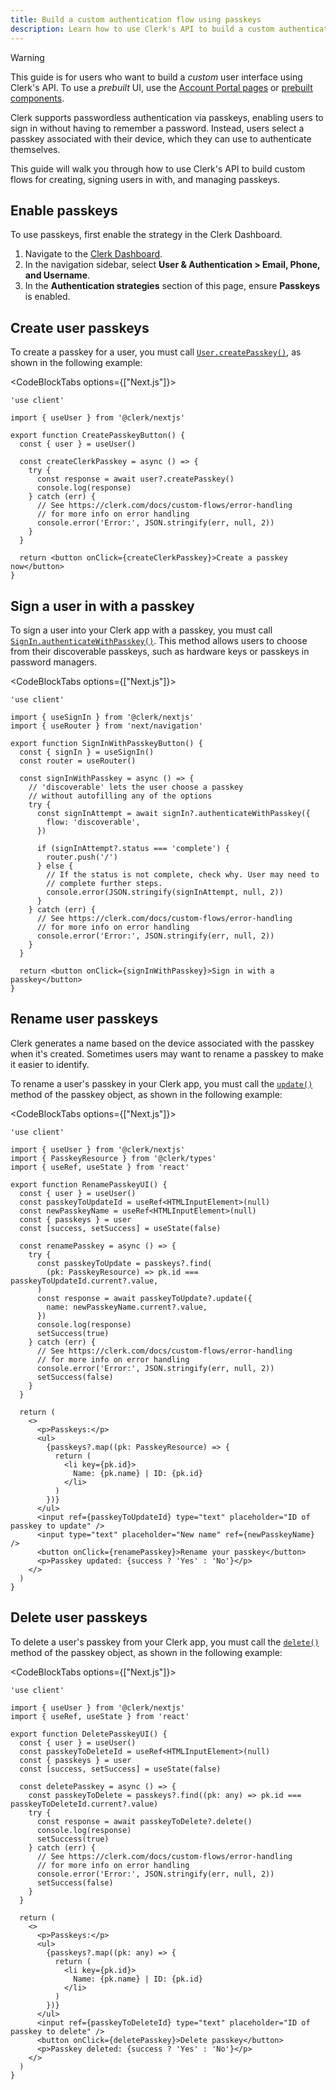 ```yaml
---
title: Build a custom authentication flow using passkeys
description: Learn how to use Clerk's API to build a custom authentication flow using passkeys.
---
```


> [!WARNING]
> This guide is for users who want to build a _custom_ user interface using Clerk's API. To use a _prebuilt_ UI, use the [Account Portal pages](/docs/customization/account-portal/overview) or [prebuilt components](/docs/components/overview).

Clerk supports passwordless authentication via passkeys, enabling users to sign in without having to remember a password. Instead, users select a passkey associated with their device, which they can use to authenticate themselves.

This guide will walk you through how to use Clerk's API to build custom flows for creating, signing users in with, and managing passkeys.

## Enable passkeys

To use passkeys, first enable the strategy in the Clerk Dashboard.

1. Navigate to the [Clerk Dashboard](https://dashboard.clerk.com/last-active?path=user-authentication/email-phone-username).
1. In the navigation sidebar, select **User & Authentication > Email, Phone, and Username**.
1. In the **Authentication strategies** section of this page, ensure **Passkeys** is enabled.

## Create user passkeys

To create a passkey for a user, you must call [`User.createPasskey()`](/docs/references/javascript/user/user#create-passkey), as shown in the following example:

<CodeBlockTabs options={["Next.js"]}>
  ```tsx {{ filename: 'app/components/CustomCreatePasskeysButton.tsx' }}
  'use client'

  import { useUser } from '@clerk/nextjs'

  export function CreatePasskeyButton() {
    const { user } = useUser()

    const createClerkPasskey = async () => {
      try {
        const response = await user?.createPasskey()
        console.log(response)
      } catch (err) {
        // See https://clerk.com/docs/custom-flows/error-handling
        // for more info on error handling
        console.error('Error:', JSON.stringify(err, null, 2))
      }
    }

    return <button onClick={createClerkPasskey}>Create a passkey now</button>
  }
  ```
</CodeBlockTabs>

## Sign a user in with a passkey

To sign a user into your Clerk app with a passkey, you must call [`SignIn.authenticateWithPasskey()`](/docs/references/javascript/sign-in/authenticate-with#authenticate-with-passkey). This method allows users to choose from their discoverable passkeys, such as hardware keys or passkeys in password managers.

<CodeBlockTabs options={["Next.js"]}>
  ```tsx {{ filename: 'components/SignInWithPasskeyButton.tsx' }}
  'use client'

  import { useSignIn } from '@clerk/nextjs'
  import { useRouter } from 'next/navigation'

  export function SignInWithPasskeyButton() {
    const { signIn } = useSignIn()
    const router = useRouter()

    const signInWithPasskey = async () => {
      // 'discoverable' lets the user choose a passkey
      // without autofilling any of the options
      try {
        const signInAttempt = await signIn?.authenticateWithPasskey({
          flow: 'discoverable',
        })

        if (signInAttempt?.status === 'complete') {
          router.push('/')
        } else {
          // If the status is not complete, check why. User may need to
          // complete further steps.
          console.error(JSON.stringify(signInAttempt, null, 2))
        }
      } catch (err) {
        // See https://clerk.com/docs/custom-flows/error-handling
        // for more info on error handling
        console.error('Error:', JSON.stringify(err, null, 2))
      }
    }

    return <button onClick={signInWithPasskey}>Sign in with a passkey</button>
  }
  ```
</CodeBlockTabs>

## Rename user passkeys

Clerk generates a name based on the device associated with the passkey when it's created. Sometimes users may want to rename a passkey to make it easier to identify.

To rename a user's passkey in your Clerk app, you must call the [`update()`](/docs/references/javascript/types/passkey-resource#update) method of the passkey object, as shown in the following example:

<CodeBlockTabs options={["Next.js"]}>
  ```tsx {{ filename: 'components/RenamePasskeyUI.tsx' }}
  'use client'

  import { useUser } from '@clerk/nextjs'
  import { PasskeyResource } from '@clerk/types'
  import { useRef, useState } from 'react'

  export function RenamePasskeyUI() {
    const { user } = useUser()
    const passkeyToUpdateId = useRef<HTMLInputElement>(null)
    const newPasskeyName = useRef<HTMLInputElement>(null)
    const { passkeys } = user
    const [success, setSuccess] = useState(false)

    const renamePasskey = async () => {
      try {
        const passkeyToUpdate = passkeys?.find(
          (pk: PasskeyResource) => pk.id === passkeyToUpdateId.current?.value,
        )
        const response = await passkeyToUpdate?.update({
          name: newPasskeyName.current?.value,
        })
        console.log(response)
        setSuccess(true)
      } catch (err) {
        // See https://clerk.com/docs/custom-flows/error-handling
        // for more info on error handling
        console.error('Error:', JSON.stringify(err, null, 2))
        setSuccess(false)
      }
    }

    return (
      <>
        <p>Passkeys:</p>
        <ul>
          {passkeys?.map((pk: PasskeyResource) => {
            return (
              <li key={pk.id}>
                Name: {pk.name} | ID: {pk.id}
              </li>
            )
          })}
        </ul>
        <input ref={passkeyToUpdateId} type="text" placeholder="ID of passkey to update" />
        <input type="text" placeholder="New name" ref={newPasskeyName} />
        <button onClick={renamePasskey}>Rename your passkey</button>
        <p>Passkey updated: {success ? 'Yes' : 'No'}</p>
      </>
    )
  }
  ```
</CodeBlockTabs>

## Delete user passkeys

To delete a user's passkey from your Clerk app, you must call the [`delete()`](/docs/references/javascript/types/passkey-resource#delete) method of the passkey object, as shown in the following example:

<CodeBlockTabs options={["Next.js"]}>
  ```tsx {{ filename: 'components/DeletePasskeyUI.tsx' }}
  'use client'

  import { useUser } from '@clerk/nextjs'
  import { useRef, useState } from 'react'

  export function DeletePasskeyUI() {
    const { user } = useUser()
    const passkeyToDeleteId = useRef<HTMLInputElement>(null)
    const { passkeys } = user
    const [success, setSuccess] = useState(false)

    const deletePasskey = async () => {
      const passkeyToDelete = passkeys?.find((pk: any) => pk.id === passkeyToDeleteId.current?.value)
      try {
        const response = await passkeyToDelete?.delete()
        console.log(response)
        setSuccess(true)
      } catch (err) {
        // See https://clerk.com/docs/custom-flows/error-handling
        // for more info on error handling
        console.error('Error:', JSON.stringify(err, null, 2))
        setSuccess(false)
      }
    }

    return (
      <>
        <p>Passkeys:</p>
        <ul>
          {passkeys?.map((pk: any) => {
            return (
              <li key={pk.id}>
                Name: {pk.name} | ID: {pk.id}
              </li>
            )
          })}
        </ul>
        <input ref={passkeyToDeleteId} type="text" placeholder="ID of passkey to delete" />
        <button onClick={deletePasskey}>Delete passkey</button>
        <p>Passkey deleted: {success ? 'Yes' : 'No'}</p>
      </>
    )
  }
  ```
</CodeBlockTabs>
